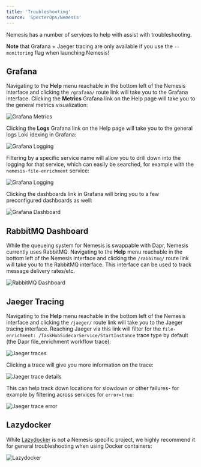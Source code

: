 ```yaml
---
title: 'Troubleshooting'
source: 'SpecterOps/Nemesis'
---
```



Nemesis has a number of services to help with assist with troubleshooting.

**Note** that Grafana + Jaeger tracing are only available if you use the `--monitoring` flag when launching Nemesis!

## Grafana

Navigating to the **Help** menu reachable in the bottom left of the Nemesis interface and clicking the `/grafana/` route link will take you to the Grafana interface. Clicking the **Metrics** Grafana link on the Help page will take you to the general metrics visualization:

![Grafana Metrics](images/grafana-metrics.png)

Clicking the **Logs** Grafana link on the Help page will take you to the general logs Loki idexing in Grafana:

![Grafana Logging](images/grafana-logging.png)

Filtering by a specific service name will allow you to drill down into the logging for that service, which can easily be searched, for example with the `nemesis-file-enrichment` service:

![Grafana Logging](images/grafana-logging-details.png)

Clicking the dashboards link in Grafana will bring you to a few preconfigured dashboards as well:

![Grafana Dashboard](images/grafana-dashboards.png)

## RabbitMQ Dashboard

While the queueing system for Nemesis is swappable with Dapr, Nemesis currently uses RabbitMQ. Navigating to the **Help** menu reachable in the bottom left of the Nemesis interface and clicking the `/rabbitmq/` route link will take you to the RabbitMQ interface. This interface can be used to track message delivery rates/etc.

![RabbitMQ Dashboard](images/rabbitmq.png)

## Jaeger Tracing

Navigating to the **Help** menu reachable in the bottom left of the Nemesis interface and clicking the `/jaeger/` route link will take you to the Jaeger tracing interface. Reaching Jaeger via this link will filter for the `file-enrichment: /TaskHubSidecarService/StartInstance` trace type by default (the Dapr file_enrichment workflow trace):

![Jaeger traces](images/jaeger-traces.png)

Clicking a trace will give you more information on the trace:

![Jaeger trace details](images/jaeger-trace-details.png)

This can help track down locations for slowdown or other failures- for example by filtering across services for `error=true`:

![Jaeger trace error](images/jaeger-trace-error.png)

## Lazydocker

While [Lazydocker](https://github.com/jesseduffield/lazydocker) is not a Nemesis specific project, we highly recommend it for general troubleshooting when using Docker containers:

![Lazydocker](images/lazydocker.png)
